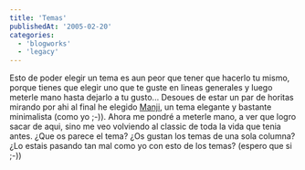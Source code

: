 ```yaml
---
title: 'Temas'
publishedAt: '2005-02-20'
categories:
  - 'blogworks'
  - 'legacy'
---
```


Esto de poder elegir un tema es aun peor que tener que hacerlo tu mismo, porque tienes que elegir uno que te guste en lineas generales y luego meterle mano hasta dejarlo a tu gusto... Desoues de estar un par de horitas mirando por ahi al final he elegido [Manji](http://www.brokenkode.com/manji), un tema elegante y bastante minimalista (como yo ;-)). Ahora me pondré a meterle mano, a ver que logro sacar de aqui, sino me veo volviendo al classic de toda la vida que tenia antes. ¿Que os parece el tema? ¿Os gustan los temas de una sola columna? ¿Lo estais pasando tan mal como yo con esto de los temas? (espero que si ;-))
